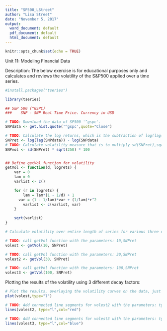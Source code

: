 ---
title: "SP500_LStreet"
author: "Lisa Street"
date: "November 5, 2017"
output:
  word_document: default
  pdf_document: default
  html_document: default
---

```{r setup, include=FALSE}
knitr::opts_chunk$set(echo = TRUE)
```

Unit 11: Modeling Financial Data

Description: The below exercise is for educational purposes only and calculates and reviews the volatility of the S&P500 applied over a time series.


```{r sp500}

#install.packages("tseries")

library(tseries)

## S&P 500 (^GSPC)
###    SNP - SNP Real Time Price. Currency in USD

# TODO: Download the data of SP500 '^gspc'.
SNPdata <- get.hist.quote('^gspc',quote="Close")

# TODO: Calculate the log returns, which is the subtraction of log(lag(SNPdata)) and log(SNPdata)
SNPret <- log(lag(SNPdata)) - log(SNPdata)
# TODO: Calculate volatility measure that is to multiply sd(SNPret),sqrt(250), 100
SNPvol <- sd(SNPret) * sqrt(250) * 100


## Define getVol function for volatility
getVol <- function(d, logrets) {
	var = 0
	lam = 0
	varlist <- c()

	for (r in logrets) {
		lam = lam*(1 - 1/d) + 1
	  var = (1 - 1/lam)*var + (1/lam)*r^2
		varlist <- c(varlist, var)
	}

	sqrt(varlist)
}

# Calculate volatility over entire length of series for various three different decay factors: 10 30. 100

# TODO: call getVol function with the parameters: 10,SNPret
volest <- getVol(10, SNPret)

# TODO: call getVol function with the parameters: 30,SNPret
volest2 <- getVol(30, SNPret)

# TODO: call getVol function with the parameters: 100,SNPret
volest3 <- getVol(100, SNPret)


```

Plotting the results of the volatility using 3 different decay factors:

```{r sp500plots, echo=TRUE}

# Plot the results, overlaying the volatility curves on the data, just as was done in the S&P example.
plot(volest,type="l")

# TODO: Add connected line segments for volest2 with the parameters: type="l",col="red"
lines(volest2, type="l",col="red")

# TODO: Add connected line segments for volest3 with the parameters: type="l",col="blue"
lines(volest3, type="l",col="blue")


```


